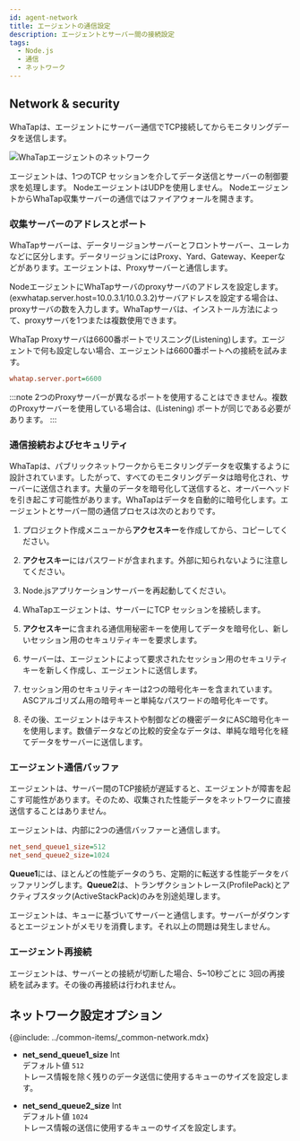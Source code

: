 ```yaml
---
id: agent-network
title: エージェントの通信設定
description: エージェントとサーバー間の接続設定
tags:
  - Node.js
  - 通信
  - ネットワーク
---
```


## Network & security

WhaTapは、エージェントにサーバー通信でTCP接続してからモニタリングデータを送信します。

![WhaTapエージェントのネットワーク](https://img.whatap.io/media/agent_node/agent_net.png)

エージェントは、1つのTCP セッションを介してデータ送信とサーバーの制御要求を処理します。 NodeエージェントはUDPを使用しません。 NodeエージェントからWhaTap収集サーバーの通信ではファイアウォールを開きます。

### 収集サーバーのアドレスとポート

WhaTapサーバーは、データリージョンサーバーとフロントサーバー、ユーレカなどに区分します。データリージョンにはProxy、Yard、Gateway、Keeperなどがあります。エージェントは、Proxyサーバーと通信します。

NodeエージェントにWhaTapサーバのproxyサーバのアドレスを設定します。(exwhatap.server.host=10.0.3.1/10.0.3.2)サーバアドレスを設定する場合は、proxyサーバの数を入力します。WhaTapサーバは、インストール方法によって、proxyサーバを1つまたは複数使用できます。

WhaTap Proxyサーバは6600番ポートでリスニング(Listening)します。エージェントで何も設定しない場合、エージェントは6600番ポートへの接続を試みます。

```ini title='whatap.conf 포트 설정'
whatap.server.port=6600
```

:::note
2つのProxyサーバーが異なるポートを使用することはできません。複数のProxyサーバーを使用している場合は、(Listening) ポートが同じである必要があります。
:::

### 通信接続およびセキュリティ

WhaTapは、パブリックネットワークからモニタリングデータを収集するように設計されています。したがって、すべてのモニタリングデータは暗号化され、サーバーに送信されます。大量のデータを暗号化して送信すると、オーバーヘッドを引き起こす可能性があります。WhaTapはデータを自動的に暗号化します。エージェントとサーバー間の通信プロセスは次のとおりです。

1.  プロジェクト作成メニューから**アクセスキー**を作成してから、コピーしてください。

2.  **アクセスキー**にはパスワードが含まれます。外部に知られないように注意してください。

3.  Node.jsアプリケーションサーバーを再起動してください。

4.  WhaTapエージェントは、サーバーにTCP セッションを接続します。

5.  **アクセスキー**に含まれる通信用秘密キーを使用してデータを暗号化し、新しいセッション用のセキュリティキーを要求します。

6.  サーバーは、エージェントによって要求されたセッション用のセキュリティキーを新しく作成し、エージェントに送信します。

7.  セッション用のセキュリティキーは2つの暗号化キーを含まれています。ASCアルゴリズム用の暗号キーと単純なパスワードの暗号化キーです。

8.  その後、エージェントはテキストや制御などの機密データにASC暗号化キーを使用します。数値データなどの比較的安全なデータは、単純な暗号化を経てデータをサーバーに送信します。

### エージェント通信バッファ

エージェントは、サーバー間のTCP接続が遅延すると、エージェントが障害を起こす可能性があります。そのため、収集された性能データをネットワークに直接送信することはありません。

エージェントは、内部に2つの通信バッファーと通信します。

```ini
net_send_queue1_size=512
net_send_queue2_size=1024
```

**Queue1**には、ほとんどの性能データのうち、定期的に転送する性能データをバッファリングします。**Queue2**は、トランザクショントレース(ProfilePack)とアクティブスタック(ActiveStackPack)のみを別途処理します。

エージェントは、キューに基づいてサーバーと通信します。サーバーがダウンするとエージェントがメモリを消費します。それ以上の問題は発生しません。

### エージェント再接続

エージェントは、サーバーとの接続が切断した場合、5~10秒ごとに 3回の再接続を試みます。その後の再接続は行われません。

## ネットワーク設定オプション

{@include: ../common-items/_common-network.mdx}

-   **net_send_queue1_size** <span class='type'>Int</span><br/>
    デフォルト値 `512`<br/>トレース情報を除く残りのデータ送信に使用するキューのサイズを設定します。

-   **net_send_queue2_size** <span class='type'>Int</span><br/>
    デフォルト値 `1024`<br/>トレース情報の送信に使用するキューのサイズを設定します。
